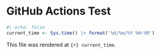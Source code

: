 # GitHub Actions Test

```r
#| echo: false
current_time <- Sys.time() |> format('%d/%m/%Y %H:%M')
```

This file was rendered at `{r} current_time`.